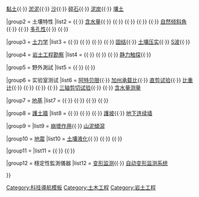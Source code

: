 {{Navbox
|name   = 大地工程
|title  = [[土力工程]]专题 
|state  = {{{state<includeonly>|autocollapse</includeonly>}}}

|group1 = [[土壤]]
|list1  = {{Tsl|en|Soil_classification|土的分类}}{{·}} [[黏土]]{{·}} [[淤泥]]{{·}} [[沙]]{{·}} [[碎石]]{{·}} [[泥炭]]{{·}} [[壤土]]

|group2 = 土壤特性
|list2  = {{Tsl|en|Hydraulic_conductivity|透水性}}{{·}} [[含水量]]{{·}} {{Tsl|en|Void_ratio|孔隙比}}{{·}} {{Tsl|en|Bulk_density|体积密度}}{{·}} {{Tsl|en|Thixotropy|摇溶现象}}{{·}} {{Tsl|en|Reynolds' dilatancy|雷诺兹膨胀}}{{·}} [[自然倾斜角]]{{·}} {{Tsl|en|Cohesion_(geology)|内聚性}}{{·}} [[多孔性]]{{·}} {{Tsl|en|Permeability_(earth_sciences)|渗透性}}{{·}} {{Tsl|en|Specific_storage|储水系数}}

|group3 = [[土力学]]
|list3  = {{Tsl|en|Effective_stress|有效应力}}{{·}} {{Tsl|en|Pore_water_pressure|孔隙水压力}}{{·}}  {{Tsl|en|Shear_strength_(soil)|切变强度}}{{·}} {{Tsl|en|Overburden_pressure|覆盖地层压力}}{{·}} [[固结]]{{·}} [[土壤压实]]{{·}} [[S波]]{{·}}{{Tsl|en|Lateral_earth_pressure|侧向土压}} 

|group4 = [[岩土工程勘察]]
|list4  = {{Tsl|en|Cone_penetration_test|圆锥触探试验}}{{·}} {{Tsl|en|Standard_penetration_test|标准贯入测试}}{{·}} {{Tsl|en|Exploration_geophysics|地球勘探物理学}}{{·}} [[静力触探]]{{·}} {{Tsl|en|Borehole|地上凿孔}}

|group5 = 野外測試
|list5  = {{tsl|en|Crosshole sonic logging|声波透射法}}{{·}} {{tsl|en|Nuclear Densometer Test|核子密度计}}{{·}} {{Tsl|en|Static_load_testing|静载试验}}

|group6 = 实验室测试
|list6  = [[阿特贝限]]{{·}} [[加州承载比]]{{·}} [[直剪试验]]{{·}} [[比重计]]{{·}} {{Tsl|en|Proctor compaction test|轻型击实试验}}{{·}} {{tsl|en|R-value (soils)||R-value}}{{·}} {{Tsl|en|Sieve analysis|篩析}}{{·}} [[三轴剪切试验]]{{·}} {{tsl|en|Hydraulic conductivity#Experimental approach||Hydraulic conductivity tests}}{{·}} [[含水量#测量|含水量测量]]

|group7 = [[地基]]
|list7  = {{tsl|en|Bearing capacity||Bearing capacity}}{{·}} {{Tsl|en|Shallow_foundation|淺層地基}}{{·}} {{Tsl|en|Deep_foundation|深層地基}}{{·}} {{tsl|en|Dynamic load testing||Dynamic load testing}}{{·}} {{tsl|en|Wave equation analysis||Wave equation analysis}}

|group8 = [[護土牆]]
|list8  = {{tsl|en|Mechanically stabilized earth||Mechanically stabilized earth}}{{·}} {{Tsl|en|Soil_nailing|泥釘}}{{·}} {{tsl|en|Tieback (geotechnical)||Tieback}}{{·}} [[護坡]]{{·}} [[地下连续墙]]

|group9 = {{Tsl|en|Slope stability|边坡的稳定性}}
|list9  = [[崩壞作用]]{{·}} [[山泥傾瀉]]

|group10 = [[地震]]
|list10  = [[土壤液化]]{{·}} {{tsl|en|Response spectrum||Response spectrum}}{{·}} {{tsl|en|Seismic hazard||Seismic hazard}}{{·}} {{tsl|en|Ground-structure interaction||Ground-structure interaction}}

|group11 = {{tsl|en|Geosynthetic||Geosynthetic}}
|list11  = {{tsl|en|Geotextile||Geotextile}}{{·}} {{tsl|en|Geomembranes||Geomembranes}}{{·}} {{tsl|en|Geosynthetic clay liner||Geosynthetic clay liner}}

|group12 = 穩定性監測儀器
|list12  = [[变形监测]]{{·}} [[自动变形监测系统]]

}}<noinclude>
{{DEFAULTSORT:{{PAGENAME}}}}
[[Category:科技導航模板]]
[[Category:土木工程]]
[[Category:岩土工程]]

</noinclude>
